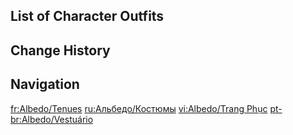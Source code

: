 {{CharacterTabs}}

==List of Character Outfits==
{{Outfits by Category Table|Albedo Outfits|nocharacter=1}}

==Change History==
{{Change History|1.2}}

==Navigation==
{{Character Navbox|link type=outfits}}
[[fr:Albedo/Tenues]]
[[ru:Альбедо/Костюмы]]
[[vi:Albedo/Trang Phục]]
[[pt-br:Albedo/Vestuário]]